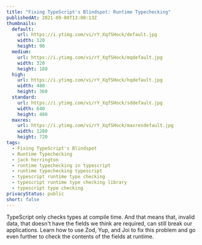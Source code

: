 ```yaml
---
title: "Fixing TypeScript's Blindspot: Runtime Typechecking"
publishedAt: 2021-09-08T13:00:13Z
thumbnails:
  default:
    url: https://i.ytimg.com/vi/rY_XqfSHock/default.jpg
    width: 120
    height: 90
  medium:
    url: https://i.ytimg.com/vi/rY_XqfSHock/mqdefault.jpg
    width: 320
    height: 180
  high:
    url: https://i.ytimg.com/vi/rY_XqfSHock/hqdefault.jpg
    width: 480
    height: 360
  standard:
    url: https://i.ytimg.com/vi/rY_XqfSHock/sddefault.jpg
    width: 640
    height: 480
  maxres:
    url: https://i.ytimg.com/vi/rY_XqfSHock/maxresdefault.jpg
    width: 1280
    height: 720
tags:
  - Fixing TypeScript's Blindspot
  - Runtime Typechecking
  - jack herrington
  - runtime typechecking in typescript
  - runtime typechecking typescript
  - typescript runtime type checking
  - typescript runtime type checking library
  - typescript type checking
privacyStatus: public
short: false
---
```

  
TypeScript only checks types at compile time. And that means that, invalid data, that doesn't have the fields we think are required, can still break our applications. Learn how to use Zod, Yup, and Joi to fix this problem and go even further to check the contents of the fields at runtime.
